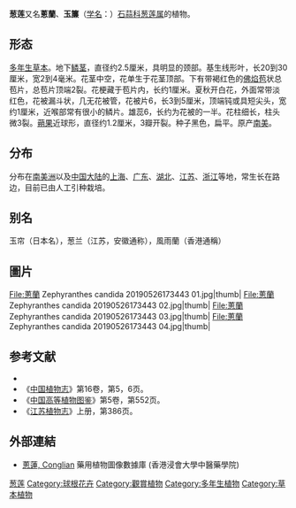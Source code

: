 {{speciesbox
| name = 葱莲
| status = 
| status_system = 
| image = Zephyranthes candida.jpg
| genus = Zephyranthes
| species = candida
| authority = ([[Lindl.|Lindl.]]) [[Herb.|Herb.]]
| synonyms = *''Amaryllis candida'' <small>Lindl.</small>
* ''Amaryllis nivea'' <small>Schult. & Schult.f.</small>
* ''Argyropsis candida'' <small>(Lindl.) M.Roem.</small>
* ''Atamosco candida'' <small>(Lindl.) Sasaki</small>
* ''Plectronema candida'' <small>(Lindl.) Raf.</small>
* ''Zephyranthes nivea'' <small>(Schult. & Schult.f.) D.Dietr.</small>
| synonyms_ref = <ref>{{Cite web |url=http://www.theplantlist.org/tpl1.1/record/kew-291809 |title=The Plant List |access-date=2019-02-14 |archive-date=2021-06-13 |archive-url=https://web.archive.org/web/20210613143354/http://www.theplantlist.org/tpl1.1/record/kew-291809 |dead-url=no }}</ref>
}}
{{Commons category|Zephyranthes candida}}
'''葱莲'''又名'''蔥蘭'''、'''玉簾'''（[[学名|学名]]：{{lang|la|''Zephyranthes candida''}}）[[石蒜科|石蒜科]][[葱莲属|葱莲属]]的植物。

== 形态 ==

[[多年生草本|多年生草本]]。地下[[鳞茎|鳞茎]]，直径约2.5厘米，具明显的颈部。基生线形叶，长20到30厘米，宽2到4毫米。花茎中空，花单生于花茎顶部。下有带褐红色的[[佛焰苞|佛焰苞]]状总苞片，总苞片顶端2裂。花梗藏于苞片内，长约1厘米。夏秋开白花，外面常带淡红色，花被漏斗状，几无花被管，花被片6，长3到5厘米，顶端钝或具短尖头，宽约1厘米，近喉部常有很小的鳞片。雄蕊6，长约为花被的一半。花柱细长，柱头微3裂。[[蒴果|蒴果]]近球形，直径约1.2厘米，3瓣开裂。种子黑色，扁平。原产[[南美|南美]]。

== 分布 ==

分布在[[南美洲|南美洲]]以及[[中国大陆|中国大陆]]的[[上海|上海]]、[[广东|广东]]、[[湖北|湖北]]、[[江苏|江苏]]、[[浙江|浙江]]等地，常生长在路边，目前已由人工引种栽培。

== 别名 ==

玉帘（日本名），葱兰（江苏，安徽通称），風雨蘭（香港通稱）

== 圖片 ==
<gallery>
File:蔥蘭 Zephyranthes candida 20190526173443 01.jpg|thumb|
File:蔥蘭 Zephyranthes candida 20190526173443 02.jpg|thumb|
File:蔥蘭 Zephyranthes candida 20190526173443 03.jpg|thumb|
File:蔥蘭 Zephyranthes candida 20190526173443 04.jpg|thumb|
</gallery>

==参考文献==
{{reflist}}
<div class="references-small">

* {{cite web| url =http://www.bioinfo.cn/db05/KmzwSpecies.php?action=view&id=200| title =葱莲| work =《中国高等植物数据库全库》| publisher =中国科学院微生物研究所| author =昆明植物研究所| accessdate =2009-02-21| deadurl =yes| archiveurl =https://web.archive.org/web/20160305082131/http://www.bioinfo.cn/db05/KmzwSpecies.php?action=view&id=200| archivedate =2016-03-05}}
* 《[[中国植物志|中国植物志]]》第16卷，第5，6页。
* 《[[中国高等植物图鉴|中国高等植物图鉴]]》第5卷，第552页。
* 《[[江苏植物志|江苏植物志]]》上册，第386页。

</div>

== 外部連結 ==

* [http://libproject.hkbu.edu.hk/was40/detail?lang=ch&channelid=1288&searchword=herb_id=D01202 蔥蓮, Conglian] 藥用植物圖像數據庫 (香港浸會大學中醫藥學院) {{zh-hant}}{{en}}
{{Taxonbar|from=Q3240203}}

[[Category:葱莲属|葱莲]]
[[Category:球根花卉|Category:球根花卉]]
[[Category:觀賞植物|Category:觀賞植物]]
[[Category:多年生植物|Category:多年生植物]]
[[Category:草本植物|Category:草本植物]]